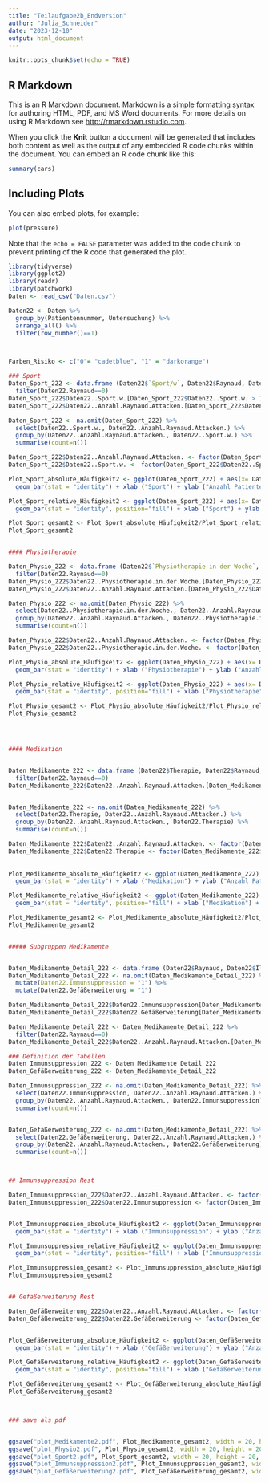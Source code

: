 ```yaml
---
title: "Teilaufgabe2b_Endversion"
author: "Julia_Schneider"
date: "2023-12-10"
output: html_document
---
```


```r
knitr::opts_chunk$set(echo = TRUE)
```

## R Markdown

This is an R Markdown document. Markdown is a simple formatting syntax for authoring HTML, PDF, and MS Word documents. For more details on using R Markdown see <http://rmarkdown.rstudio.com>.

When you click the **Knit** button a document will be generated that includes both content as well as the output of any embedded R code chunks within the document. You can embed an R code chunk like this:

```r
summary(cars)
```

## Including Plots

You can also embed plots, for example:

```r
plot(pressure)
```

Note that the `echo = FALSE` parameter was added to the code chunk to prevent printing of the R code that generated the plot.



```r
library(tidyverse)
library(ggplot2)
library(readr)
library(patchwork)
Daten <- read_csv("Daten.csv")

Daten22 <- Daten %>%
  group_by(Patientennummer, Untersuchung) %>%
  arrange_all() %>%
  filter(row_number()==1)



Farben_Risiko <- c("0"= "cadetblue", "1" = "darkorange")

### Sport
Daten_Sport_222 <- data.frame (Daten22$`Sport/w`, Daten22$Raynaud, Daten22$`Anzahl Raynaud Attacken`) %>%
  filter(Daten22.Raynaud==0)
Daten_Sport_222$Daten22..Sport.w.[Daten_Sport_222$Daten22..Sport.w. > 1] <- 1
Daten_Sport_222$Daten22..Anzahl.Raynaud.Attacken.[Daten_Sport_222$Daten22..Anzahl.Raynaud.Attacken. != "0"] <- 1

Daten_Sport_222 <- na.omit(Daten_Sport_222) %>%
  select(Daten22..Sport.w., Daten22..Anzahl.Raynaud.Attacken.) %>%
  group_by(Daten22..Anzahl.Raynaud.Attacken., Daten22..Sport.w.) %>%
  summarise(count=n()) 

Daten_Sport_222$Daten22..Anzahl.Raynaud.Attacken. <- factor(Daten_Sport_222$Daten22..Anzahl.Raynaud.Attacken., levels=c("0", "1"))
Daten_Sport_222$Daten22..Sport.w. <- factor(Daten_Sport_222$Daten22..Sport.w., levels=c("0", "1"), labels = c("nein", "ja"))

Plot_Sport_absolute_Häufigkeit2 <- ggplot(Daten_Sport_222) + aes(x= Daten22..Sport.w., y=count, fill=Daten22..Anzahl.Raynaud.Attacken.)+
  geom_bar(stat = "identity") + xlab ("Sport") + ylab ("Anzahl Patienten") + theme_bw() + scale_fill_manual(values=Farben_Risiko, name = "Raynaud-Attacken", labels = c("nein", "ja"))

Plot_Sport_relative_Häufigkeit2 <- ggplot(Daten_Sport_222) + aes(x= Daten22..Sport.w., y=count, fill=Daten22..Anzahl.Raynaud.Attacken.)+
  geom_bar(stat = "identity", position="fill") + xlab ("Sport") + ylab ("Prozentualer Anteil Patienten") + theme_bw() + scale_fill_manual(values=Farben_Risiko, name = "Raynaud-Attacken", labels = c("nein", "ja"))

Plot_Sport_gesamt2 <- Plot_Sport_absolute_Häufigkeit2/Plot_Sport_relative_Häufigkeit2
Plot_Sport_gesamt2


#### Physiotherapie

Daten_Physio_222 <- data.frame (Daten22$`Physiotherapie in der Woche`, Daten22$Raynaud, Daten22$`Anzahl Raynaud Attacken`) %>%
  filter(Daten22.Raynaud==0)
Daten_Physio_222$Daten22..Physiotherapie.in.der.Woche.[Daten_Physio_222$Daten22..Physiotherapie.in.der.Woche. > 1] <- 1
Daten_Physio_222$Daten22..Anzahl.Raynaud.Attacken.[Daten_Physio_222$Daten22..Anzahl.Raynaud.Attacken. != "0"] <- 1

Daten_Physio_222 <- na.omit(Daten_Physio_222) %>%
  select(Daten22..Physiotherapie.in.der.Woche., Daten22..Anzahl.Raynaud.Attacken.) %>%
  group_by(Daten22..Anzahl.Raynaud.Attacken., Daten22..Physiotherapie.in.der.Woche.) %>%
  summarise(count=n()) 

Daten_Physio_222$Daten22..Anzahl.Raynaud.Attacken. <- factor(Daten_Physio_222$Daten22..Anzahl.Raynaud.Attacken., levels=c("0", "1"))
Daten_Physio_222$Daten22..Physiotherapie.in.der.Woche. <- factor(Daten_Physio_222$Daten22..Physiotherapie.in.der.Woche., levels=c("0", "1"), labels = c("nein", "ja"))

Plot_Physio_absolute_Häufigkeit2 <- ggplot(Daten_Physio_222) + aes(x= Daten22..Physiotherapie.in.der.Woche., y=count, fill=Daten22..Anzahl.Raynaud.Attacken.)+
  geom_bar(stat = "identity") + xlab ("Physiotherapie") + ylab ("Anzahl Patienten") + theme_bw() + scale_fill_manual(values=Farben_Risiko, name = "Raynaud-Attacken", labels = c("nein", "ja"))

Plot_Physio_relative_Häufigkeit2 <- ggplot(Daten_Physio_222) + aes(x= Daten22..Physiotherapie.in.der.Woche., y=count, fill=Daten22..Anzahl.Raynaud.Attacken.)+
  geom_bar(stat = "identity", position="fill") + xlab ("Physiotherapie") + ylab ("Prozentualer Anteil Patienten") + theme_bw() + scale_fill_manual(values=Farben_Risiko, name = "Raynaud-Attacken", labels = c("nein", "ja"))

Plot_Physio_gesamt2 <- Plot_Physio_absolute_Häufigkeit2/Plot_Physio_relative_Häufigkeit2
Plot_Physio_gesamt2




#### Medikation


Daten_Medikamente_222 <- data.frame (Daten22$Therapie, Daten22$Raynaud, Daten22$`Anzahl Raynaud Attacken`) %>%
  filter(Daten22.Raynaud==0)
Daten_Medikamente_222$Daten22..Anzahl.Raynaud.Attacken.[Daten_Medikamente_222$Daten22..Anzahl.Raynaud.Attacken. != "0"] <- 1


Daten_Medikamente_222 <- na.omit(Daten_Medikamente_222) %>%
  select(Daten22.Therapie, Daten22..Anzahl.Raynaud.Attacken.) %>%
  group_by(Daten22..Anzahl.Raynaud.Attacken., Daten22.Therapie) %>%
  summarise(count=n()) 

Daten_Medikamente_222$Daten22..Anzahl.Raynaud.Attacken. <- factor(Daten_Medikamente_222$Daten22..Anzahl.Raynaud.Attacken., levels=c("0", "1"))
Daten_Medikamente_222$Daten22.Therapie <- factor(Daten_Medikamente_222$Daten22.Therapie, levels=c("1", "0"), labels = c("nein", "ja"))
                                                 
                                                 
Plot_Medikamente_absolute_Häufigkeit2 <- ggplot(Daten_Medikamente_222) + aes(x= Daten22.Therapie, y=count, fill=Daten22..Anzahl.Raynaud.Attacken.)+
  geom_bar(stat = "identity") + xlab ("Medikation") + ylab ("Anzahl Patienten") + theme_bw() + scale_fill_manual(values=Farben_Risiko, name = "Raynaud-Attacken", labels = c("nein", "ja"))

Plot_Medikamente_relative_Häufigkeit2 <- ggplot(Daten_Medikamente_222) + aes(x= Daten22.Therapie, y=count, fill=Daten22..Anzahl.Raynaud.Attacken.)+
  geom_bar(stat = "identity", position="fill") + xlab ("Medikation") + ylab ("Prozentualer Anteil Patienten") + theme_bw() + scale_fill_manual(values=Farben_Risiko, name = "Raynaud-Attacken", labels = c("nein", "ja"))

Plot_Medikamente_gesamt2 <- Plot_Medikamente_absolute_Häufigkeit2/Plot_Medikamente_relative_Häufigkeit2
Plot_Medikamente_gesamt2


##### Subgruppen Medikamente


Daten_Medikamente_Detail_222 <- data.frame (Daten22$Raynaud, Daten22$Iloprost, Daten22$Betablocker, Daten22$Nitrate, Daten22$CA, Daten22$MTX, Daten22$Mycophenolatmofetil, Daten22$Azathioprin, Daten22$Glukokortikoide, Daten22$Bosentan, Daten22$`Anzahl Raynaud Attacken`)
Daten_Medikamente_Detail_222 <- na.omit(Daten_Medikamente_Detail_222) %>%
  mutate(Daten22.Immunsuppression = "1") %>%
  mutate(Daten22.Gefäßerweiterung = "1")

Daten_Medikamente_Detail_222$Daten22.Immunsuppression[Daten_Medikamente_Detail_222$Daten22.MTX == "0" | Daten_Medikamente_Detail_222$Daten22.Mycophenolatmofetil == "0" | Daten_Medikamente_Detail_222$Daten22.Azathioprin == "0" | Daten_Medikamente_Detail_222$Daten22.Glukokortikoide == "0"] <- 0
Daten_Medikamente_Detail_222$Daten22.Gefäßerweiterung[Daten_Medikamente_Detail_222$Daten22.Iloprost == "0" | Daten_Medikamente_Detail_222$Daten22.Nitrate == "0" | Daten_Medikamente_Detail_222$Daten22.CA == "0" | Daten_Medikamente_Detail_222$Daten22.Bosentan =="0"] <- 0

Daten_Medikamente_Detail_222 <- Daten_Medikamente_Detail_222 %>%
  filter(Daten22.Raynaud==0)
Daten_Medikamente_Detail_222$Daten22..Anzahl.Raynaud.Attacken.[Daten_Medikamente_Detail_222$Daten22..Anzahl.Raynaud.Attacken. != "0"] <- 1

### Definition der Tabellen
Daten_Immunsuppression_222 <- Daten_Medikamente_Detail_222
Daten_Gefäßerweiterung_222 <- Daten_Medikamente_Detail_222

Daten_Immunsuppression_222 <- na.omit(Daten_Medikamente_Detail_222) %>%
  select(Daten22.Immunsuppression, Daten22..Anzahl.Raynaud.Attacken.) %>%
  group_by(Daten22..Anzahl.Raynaud.Attacken., Daten22.Immunsuppression) %>%
  summarise(count=n()) 


Daten_Gefäßerweiterung_222 <- na.omit(Daten_Medikamente_Detail_222) %>%
  select(Daten22.Gefäßerweiterung, Daten22..Anzahl.Raynaud.Attacken.) %>%
  group_by(Daten22..Anzahl.Raynaud.Attacken., Daten22.Gefäßerweiterung) %>%
  summarise(count=n()) 



## Immunsuppression Rest

Daten_Immunsuppression_222$Daten22..Anzahl.Raynaud.Attacken. <- factor(Daten_Immunsuppression_222$Daten22..Anzahl.Raynaud.Attacken., levels=c("0", "1"))
Daten_Immunsuppression_222$Daten22.Immunsuppression <- factor(Daten_Immunsuppression_222$Daten22.Immunsuppression, levels=c("1", "0"), labels = c("nein", "ja"))


Plot_Immunsuppression_absolute_Häufigkeit2 <- ggplot(Daten_Immunsuppression_222) + aes(x= Daten22.Immunsuppression, y=count, fill=Daten22..Anzahl.Raynaud.Attacken.)+
  geom_bar(stat = "identity") + xlab ("Immunsuppression") + ylab ("Anzahl Patienten") + theme_bw() + scale_fill_manual(values=Farben_Risiko, name = "Raynaud-Attacken", labels = c("nein", "ja"))

Plot_Immunsuppression_relative_Häufigkeit2 <- ggplot(Daten_Immunsuppression_222) + aes(x= Daten22.Immunsuppression, y=count, fill=Daten22..Anzahl.Raynaud.Attacken.)+
  geom_bar(stat = "identity", position="fill") + xlab ("Immunsuppression") + ylab ("Prozentualer Anteil Patienten") + theme_bw() + scale_fill_manual(values=Farben_Risiko, name = "Raynaud-Attacken", labels = c("nein", "ja"))

Plot_Immunsuppression_gesamt2 <- Plot_Immunsuppression_absolute_Häufigkeit2/Plot_Immunsuppression_relative_Häufigkeit2
Plot_Immunsuppression_gesamt2


## Gefäßerweiterung Rest

Daten_Gefäßerweiterung_222$Daten22..Anzahl.Raynaud.Attacken. <- factor(Daten_Gefäßerweiterung_222$Daten22..Anzahl.Raynaud.Attacken., levels=c("0", "1"))
Daten_Gefäßerweiterung_222$Daten22.Gefäßerweiterung <- factor(Daten_Gefäßerweiterung_222$Daten22.Gefäßerweiterung, levels=c("1", "0"), labels = c("nein", "ja"))


Plot_Gefäßerweiterung_absolute_Häufigkeit2 <- ggplot(Daten_Gefäßerweiterung_222) + aes(x= Daten22.Gefäßerweiterung, y=count, fill=Daten22..Anzahl.Raynaud.Attacken.)+
  geom_bar(stat = "identity") + xlab ("Gefäßerweiterung") + ylab ("Anzahl Patienten") + theme_bw() + scale_fill_manual(values=Farben_Risiko, name = "Raynaud-Attacken", labels = c("nein", "ja"))

Plot_Gefäßerweiterung_relative_Häufigkeit2 <- ggplot(Daten_Gefäßerweiterung_222) + aes(x= Daten22.Gefäßerweiterung, y=count, fill=Daten22..Anzahl.Raynaud.Attacken.)+
  geom_bar(stat = "identity", position="fill") + xlab ("Gefäßerweiterung") + ylab ("Prozentualer Anteil Patienten") + theme_bw() + scale_fill_manual(values=Farben_Risiko, name = "Raynaud-Attacken", labels = c("nein", "ja"))

Plot_Gefäßerweiterung_gesamt2 <- Plot_Gefäßerweiterung_absolute_Häufigkeit2/Plot_Gefäßerweiterung_relative_Häufigkeit2
Plot_Gefäßerweiterung_gesamt2



### save als pdf


ggsave("plot_Medikamente2.pdf", Plot_Medikamente_gesamt2, width = 20, height = 20, units="cm")
ggsave("plot_Physio2.pdf", Plot_Physio_gesamt2, width = 20, height = 20, units="cm")
ggsave("plot_Sport2.pdf", Plot_Sport_gesamt2, width = 20, height = 20, units="cm")
ggsave("plot_Immunsuppression2.pdf", Plot_Immunsuppression_gesamt2, width = 20, height = 20, units="cm" )
ggsave("plot_Gefäßerweiterung2.pdf", Plot_Gefäßerweiterung_gesamt2, width = 20, height = 20, units="cm" )


```






